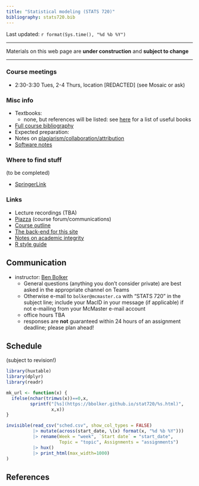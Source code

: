 ```yaml
---
title: "Statistical modeling (STATS 720)"
bibliography: stats720.bib
---
```


<!-- from https://www.w3schools.com/css/css_table.asp -->
<style>
th, td {
   vertical-align: top;
   padding: 15px;
}
tr:nth-child(even) {background-color: #f2f2f2;} 
th {background-color: #ccccff;}
</style>

Last updated: `r format(Sys.time(), "%d %b %Y")`

---

Materials on this web page are **under construction** and **subject to change**

---

### Course meetings

- 2:30-3:30 Tues, 2-4 Thurs, location [REDACTED] (see Mosaic or ask)

### Misc info

- Textbooks:
   - none, but references will be listed: see [here](./books.html) for a list of useful books
- [Full course bibliography](stats720_bib.html)
- Expected preparation: 
- Notes on [plagiarism/collaboration/attribution](./honesty.html)
- [Software notes](software.md)

### Where to find stuff

(to be completed)

- [SpringerLink](https://libraryssl.lib.mcmaster.ca/libaccess/login.php?url=https%3a%2f%2flink.springer.com)

### Links

- Lecture recordings (TBA)
- [Piazza](https://piazza.com/mcmaster.ca/spring2023/stats720) (course forum/communications)
- [Course outline](stat720_f2023_outline.docx)
- [The back-end for this site](https://github.com/bbolker/stats720)
- [Notes on academic integrity](./honesty.html)
- [R style guide](./R_style.html)

## Communication

- instructor: [Ben Bolker](http://www.math.mcmaster.ca/~bolker/)
    - General questions (anything you don't consider private) are best asked in the appropriate channel on Teams
    - Otherwise e-mail to `bolker@mcmaster.ca` with "STATS 720" in the subject line; include your MacID in your message (if applicable) if not e-mailing from your McMaster e-mail account
	- office hours TBA
	- responses are **not** guaranteed within 24 hours of an assignment deadline; please plan ahead!

## Schedule

(subject to revision!)

```r
library(huxtable)
library(dplyr)
library(readr)

mk_url <- function(x) {
  ifelse(nchar(trimws(x))==0,x,
         sprintf("[%s](https://bbolker.github.io/stat720/%s.html)",
                 x,x))
}

invisible(read_csv("sched.csv", show_col_types = FALSE)
          |> mutate(across(start_date, \(x) format(x, "%d %b %Y")))
          |> rename(Week = "week", `Start date` = "start_date",
                    Topic = "topic", Assignments = "assignments")
          |> hux()
          |> print_html(max_width=1000)
)
```

## References

